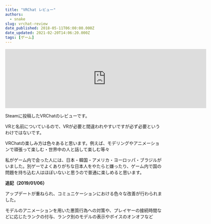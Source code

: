 ```yaml
---
title: "VRChat レビュー"
authors:
  - snake
slug: vrchat-review
date_published: 2018-05-11T06:00:00.000Z
date_updated: 2021-02-20T14:06:20.000Z
tags: [ゲーム]
---
```


<iframe src="https://store.steampowered.com/widget/543900/" frameborder="0" width="646" height="190"></iframe>

Steamに投稿したVRChatのレビューです。

VRと名前についているので、VRが必要と間違われやすいですが必ず必要というわけではないです。

VRChatの楽しみ方は色々あると思います。例えば、モデリングやアニメーションで頑張って楽しむ・世界中の人と話して楽しむ等々

私がゲーム内で会った人には、日本・韓国・アメリカ・ヨーロッパ・ブラジルがいました。別ゲーでよくありがちな日本人をやたらと嫌ったり、ゲーム内で国の問題を持ち込む人はほぼいないと思うので普通に楽しめると思います。

**追記（2019/01/06）**

アップデートが重ねられ、コミュニケーションにおける色々な改善が行わられました。

モデルのアニメーションを用いた悪質行為への対策や、プレイヤーの接続時間などに応じたランクの付与、ランク別のモデルの表示やボイスのオンオフなど
